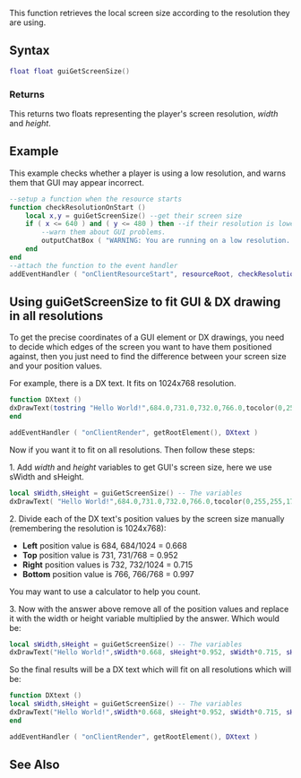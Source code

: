 
{{Client function}}
This function retrieves the local screen size according to the resolution they are using.

==Syntax== 
<syntaxhighlight lang="lua">
float float guiGetScreenSize()
</syntaxhighlight> 

===Returns===
This returns two floats representing the player's screen resolution, ''width'' and ''height''.

==Example== 
This example checks whether a player is using a low resolution, and warns them that GUI may appear incorrect.
<syntaxhighlight lang="lua">
--setup a function when the resource starts
function checkResolutionOnStart ()
	local x,y = guiGetScreenSize() --get their screen size
	if ( x <= 640 ) and ( y <= 480 ) then --if their resolution is lower or equal to 640x480
		--warn them about GUI problems.
		outputChatBox ( "WARNING: You are running on a low resolution.  Some GUI may be placed or appear incorrectly." )
	end
end
--attach the function to the event handler
addEventHandler ( "onClientResourceStart", resourceRoot, checkResolutionOnStart )
</syntaxhighlight>


==Using guiGetScreenSize to fit GUI & DX drawing in all resolutions==
To get the precise coordinates of a GUI element or DX drawings, you need to decide which edges of the screen you want to have them positioned against, then you just need to find the difference between your screen size and your position values.

For example, there is a DX text. It fits on 1024x768 resolution.
<syntaxhighlight lang="lua">
function DXtext ()
dxDrawText(tostring "Hello World!",684.0,731.0,732.0,766.0,tocolor(0,255,255,175),1.0,"bankgothic","left","top",false,false,false)
end

addEventHandler ( "onClientRender", getRootElement(), DXtext )
</syntaxhighlight>
Now if you want it to fit on all resolutions. Then follow these steps:

1. Add ''width'' and ''height'' variables to get GUI's screen size, here we use sWidth and sHeight.
<syntaxhighlight lang="lua">
local sWidth,sHeight = guiGetScreenSize() -- The variables
dxDrawText( "Hello World!",684.0,731.0,732.0,766.0,tocolor(0,255,255,175),1.0,"bankgothic","left","top",false,false,false)
</syntaxhighlight>

2. Divide each of the DX text's position values by the screen size manually (remembering the resolution is 1024x768):

*'''Left''' position value is 684, 684/1024 = 0.668
*'''Top''' position value is 731, 731/768 = 0.952
*'''Right''' position values is 732, 732/1024 = 0.715
*'''Bottom''' position value is 766, 766/768 = 0.997

You may want to use a calculator to help you count.

3. Now with the answer above remove all of the position values and replace it with the width or height variable multiplied by the answer. Which would be:
<syntaxhighlight lang="lua">
local sWidth,sHeight = guiGetScreenSize() -- The variables
dxDrawText("Hello World!",sWidth*0.668, sHeight*0.952, sWidth*0.715, sHeight*0.997,tocolor(0,255,255,175),1.0,"bankgothic","left","top",false,false,false)
</syntaxhighlight>

So the final results will be a DX text which will fit on all resolutions which will be:
<syntaxhighlight lang="lua">
function DXtext ()
local sWidth,sHeight = guiGetScreenSize() -- The variables
dxDrawText("Hello World!",sWidth*0.668, sHeight*0.952, sWidth*0.715, sHeight*0.997,tocolor(0,255,255,175),1.0,"bankgothic","left","top",false,false,false)
end

addEventHandler ( "onClientRender", getRootElement(), DXtext )
</syntaxhighlight>

==See Also==
{{GUI_functions}}